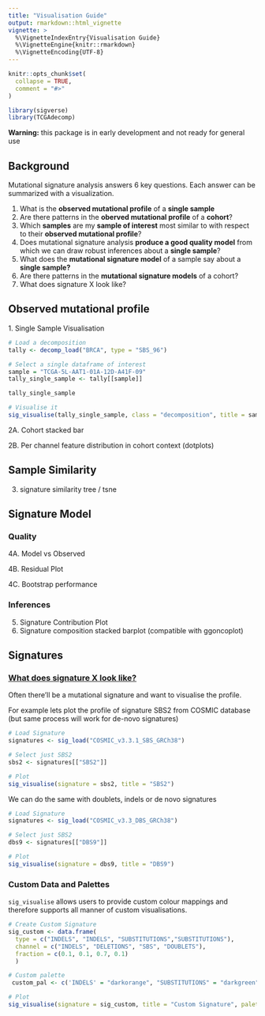 ```yaml
---
title: "Visualisation Guide"
output: rmarkdown::html_vignette
vignette: >
  %\VignetteIndexEntry{Visualisation Guide}
  %\VignetteEngine{knitr::rmarkdown}
  %\VignetteEncoding{UTF-8}
---
```


```r
knitr::opts_chunk$set(
  collapse = TRUE,
  comment = "#>"
)
```

```r
library(sigverse)
library(TCGAdecomp)
```

**Warning:** this package is in early development and not ready for general use

## Background

Mutational signature analysis answers 6 key questions. Each answer can be summarized with a visualization.

1.  What is the **observed mutational profile** of a **single sample**
2.  Are there patterns in the **oberved mutational profile** of a **cohort**?
3.  Which **samples** are my **sample of interest** most similar to with respect to their **observed mutational profile**?
4.  Does mutational signature analysis **produce a good quality model** from which we can draw robust inferences about a **single sample**?
5.  What does the **mutational signature model** of a sample say about a **single sample?**
6.  Are there patterns in the **mutational signature models** of a cohort?
7.  What does signature X look like?

## **Observed mutational profile**

1\. Single Sample Visualisation

```r

# Load a decomposition
tally <- decomp_load("BRCA", type = "SBS_96")

# Select a single dataframe of interest
sample = "TCGA-5L-AAT1-01A-12D-A41F-09"
tally_single_sample <- tally[[sample]]

tally_single_sample

# Visualise it
sig_visualise(tally_single_sample, class = "decomposition", title = sample)
```

2A. Cohort stacked bar

2B. Per channel feature distribution in cohort context (dotplots)

## Sample Similarity

3.  signature similarity tree / tsne

## Signature Model

### Quality

4A. Model vs Observed

4B. Residual Plot

4C. Bootstrap performance

### Inferences

5.  Signature Contribution Plot
6.  Signature composition stacked barplot (compatible with ggoncoplot)

## Signatures

### [**What does signature X look like?**]{.underline}

Often there'll be a mutational signature and want to visualise the profile.

For example lets plot the profile of signature SBS2 from COSMIC database (but same process will work for de-novo signatures)

```r
# Load Signature
signatures <- sig_load("COSMIC_v3.3.1_SBS_GRCh38")

# Select just SBS2
sbs2 <- signatures[["SBS2"]]

# Plot
sig_visualise(signature = sbs2, title = "SBS2")

```

We can do the same with doublets, indels or de novo signatures

```r
# Load Signature
signatures <- sig_load("COSMIC_v3.3_DBS_GRCh38")

# Select just SBS2
dbs9 <- signatures[["DBS9"]]

# Plot
sig_visualise(signature = dbs9, title = "DBS9")
```

### Custom Data and Palettes

`sig_visualise` allows users to provide custom colour mappings and therefore supports all manner of custom visualisations.

```r
# Create Custom Signature
sig_custom <- data.frame(
  type = c("INDELS", "INDELS", "SUBSTITUTIONS","SUBSTITUTIONS"),
  channel = c("INDELS", "DELETIONS", "SBS", "DOUBLETS"),
  fraction = c(0.1, 0.1, 0.7, 0.1)
  )

# Custom palette
 custom_pal <- c('INDELS' = "darkorange", "SUBSTITUTIONS" = "darkgreen")

# Plot
sig_visualise(signature = sig_custom, title = "Custom Signature", palette = custom_pal)
```

